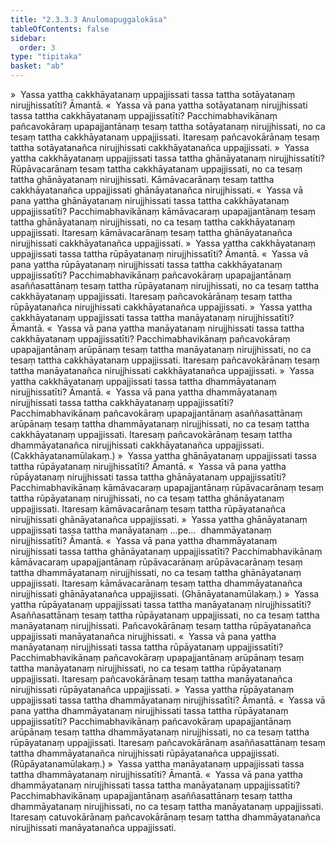 ```yaml
---
title: "2.3.3.3 Anulomapuggalokāsa"
tableOfContents: false
sidebar:
  order: 3
type: "tipitaka"
basket: "ab"
---
```



<DynamicBreadcrumb />

<Division number="216">

<Paragraph number="1685">
»  Yassa yattha cakkhāyatanaṃ uppajjissati tassa tattha sotāyatanaṃ nirujjhissatīti? Āmantā.
</Paragraph>

<Paragraph number="1686">
«  Yassa vā pana yattha sotāyatanaṃ nirujjhissati tassa tattha cakkhāyatanaṃ uppajjissatīti?
</Paragraph>

<Paragraph number="1687">
Pacchimabhavikānaṃ pañcavokāraṃ upapajjantānaṃ tesaṃ tattha sotāyatanaṃ nirujjhissati, no ca tesaṃ tattha cakkhāyatanaṃ uppajjissati. Itaresaṃ pañcavokārānaṃ tesaṃ tattha sotāyatanañca nirujjhissati cakkhāyatanañca uppajjissati.
</Paragraph>

<Paragraph number="1688">
»  Yassa yattha cakkhāyatanaṃ uppajjissati tassa tattha ghānāyatanaṃ nirujjhissatīti?
</Paragraph>

<Paragraph number="1689">
Rūpāvacarānaṃ tesaṃ tattha cakkhāyatanaṃ uppajjissati, no ca tesaṃ tattha ghānāyatanaṃ nirujjhissati. Kāmāvacarānaṃ tesaṃ tattha cakkhāyatanañca uppajjissati ghānāyatanañca nirujjhissati.
</Paragraph>

<Paragraph number="1690">
«  Yassa vā pana yattha ghānāyatanaṃ nirujjhissati tassa tattha cakkhāyatanaṃ uppajjissatīti?
</Paragraph>

<Paragraph number="1691">
Pacchimabhavikānaṃ kāmāvacaraṃ upapajjantānaṃ tesaṃ tattha ghānāyatanaṃ nirujjhissati, no ca tesaṃ tattha cakkhāyatanaṃ uppajjissati. Itaresaṃ kāmāvacarānaṃ tesaṃ tattha ghānāyatanañca nirujjhissati cakkhāyatanañca uppajjissati.
</Paragraph>

<Paragraph number="1692">
»  Yassa yattha cakkhāyatanaṃ uppajjissati tassa tattha rūpāyatanaṃ nirujjhissatīti? Āmantā.
</Paragraph>

<Paragraph number="1693">
«  Yassa vā pana yattha rūpāyatanaṃ nirujjhissati tassa tattha cakkhāyatanaṃ uppajjissatīti?
</Paragraph>

<Paragraph number="1694">
Pacchimabhavikānaṃ pañcavokāraṃ upapajjantānaṃ asaññasattānaṃ tesaṃ tattha rūpāyatanaṃ nirujjhissati, no ca tesaṃ tattha cakkhāyatanaṃ uppajjissati. Itaresaṃ pañcavokārānaṃ tesaṃ tattha rūpāyatanañca nirujjhissati cakkhāyatanañca uppajjissati.
</Paragraph>

<Paragraph number="1695">
»  Yassa yattha cakkhāyatanaṃ uppajjissati tassa tattha manāyatanaṃ nirujjhissatīti? Āmantā.
</Paragraph>

<Paragraph number="1696">
«  Yassa vā pana yattha manāyatanaṃ nirujjhissati tassa tattha cakkhāyatanaṃ uppajjissatīti?
</Paragraph>

<Paragraph number="1697">
Pacchimabhavikānaṃ pañcavokāraṃ upapajjantānaṃ arūpānaṃ tesaṃ tattha manāyatanaṃ nirujjhissati, no ca tesaṃ tattha cakkhāyatanaṃ uppajjissati. Itaresaṃ pañcavokārānaṃ tesaṃ tattha manāyatanañca nirujjhissati cakkhāyatanañca uppajjissati.
</Paragraph>

<Paragraph number="1698">
»  Yassa yattha cakkhāyatanaṃ uppajjissati tassa tattha dhammāyatanaṃ nirujjhissatīti? Āmantā.
</Paragraph>

<Paragraph number="1699">
«  Yassa vā pana yattha dhammāyatanaṃ nirujjhissati tassa tattha cakkhāyatanaṃ uppajjissatīti?
</Paragraph>

<Paragraph number="1700">
Pacchimabhavikānaṃ pañcavokāraṃ upapajjantānaṃ asaññasattānaṃ arūpānaṃ tesaṃ tattha dhammāyatanaṃ nirujjhissati, no ca tesaṃ tattha cakkhāyatanaṃ uppajjissati. Itaresaṃ pañcavokārānaṃ tesaṃ tattha dhammāyatanañca nirujjhissati cakkhāyatanañca uppajjissati. (Cakkhāyatanamūlakaṃ.)
</Paragraph>

</Division>
<Division number="217">

<Paragraph number="1701">
»  Yassa yattha ghānāyatanaṃ uppajjissati tassa tattha rūpāyatanaṃ nirujjhissatīti? Āmantā.
</Paragraph>

<Paragraph number="1702">
«  Yassa vā pana yattha rūpāyatanaṃ nirujjhissati tassa tattha ghānāyatanaṃ uppajjissatīti?
</Paragraph>

<Paragraph number="1703">
Pacchimabhavikānaṃ kāmāvacaraṃ upapajjantānaṃ rūpāvacarānaṃ tesaṃ tattha rūpāyatanaṃ nirujjhissati, no ca tesaṃ tattha ghānāyatanaṃ uppajjissati. Itaresaṃ kāmāvacarānaṃ tesaṃ tattha rūpāyatanañca nirujjhissati ghānāyatanañca uppajjissati.
</Paragraph>

<Paragraph number="1704">
»  Yassa yattha ghānāyatanaṃ uppajjissati tassa tattha manāyatanaṃ …pe…  dhammāyatanaṃ nirujjhissatīti? Āmantā.
</Paragraph>

<Paragraph number="1705">
«  Yassa vā pana yattha dhammāyatanaṃ nirujjhissati tassa tattha ghānāyatanaṃ uppajjissatīti?
</Paragraph>

<Paragraph number="1706">
Pacchimabhavikānaṃ kāmāvacaraṃ upapajjantānaṃ rūpāvacarānaṃ arūpāvacarānaṃ tesaṃ tattha dhammāyatanaṃ nirujjhissati, no ca tesaṃ tattha ghānāyatanaṃ uppajjissati. Itaresaṃ kāmāvacarānaṃ tesaṃ tattha dhammāyatanañca nirujjhissati ghānāyatanañca uppajjissati. (Ghānāyatanamūlakaṃ.)
</Paragraph>

</Division>
<Division number="218">

<Paragraph number="1707">
»  Yassa yattha rūpāyatanaṃ uppajjissati tassa tattha manāyatanaṃ nirujjhissatīti?
</Paragraph>

<Paragraph number="1708">
Asaññasattānaṃ tesaṃ tattha rūpāyatanaṃ uppajjissati, no ca tesaṃ tattha manāyatanaṃ nirujjhissati. Pañcavokārānaṃ tesaṃ tattha rūpāyatanañca uppajjissati manāyatanañca nirujjhissati.
</Paragraph>

<Paragraph number="1709">
«  Yassa vā pana yattha manāyatanaṃ nirujjhissati tassa tattha rūpāyatanaṃ uppajjissatīti?
</Paragraph>

<Paragraph number="1710">
Pacchimabhavikānaṃ pañcavokāraṃ upapajjantānaṃ arūpānaṃ tesaṃ tattha manāyatanaṃ nirujjhissati, no ca tesaṃ tattha rūpāyatanaṃ uppajjissati. Itaresaṃ pañcavokārānaṃ tesaṃ tattha manāyatanañca nirujjhissati rūpāyatanañca uppajjissati.
</Paragraph>

<Paragraph number="1711">
»  Yassa yattha rūpāyatanaṃ uppajjissati tassa tattha dhammāyatanaṃ nirujjhissatīti? Āmantā.
</Paragraph>

<Paragraph number="1712">
«  Yassa vā pana yattha dhammāyatanaṃ nirujjhissati tassa tattha rūpāyatanaṃ uppajjissatīti?
</Paragraph>

<Paragraph number="1713">
Pacchimabhavikānaṃ pañcavokāraṃ upapajjantānaṃ arūpānaṃ tesaṃ tattha dhammāyatanaṃ nirujjhissati, no ca tesaṃ tattha rūpāyatanaṃ uppajjissati. Itaresaṃ pañcavokārānaṃ asaññasattānaṃ tesaṃ tattha dhammāyatanañca nirujjhissati rūpāyatanañca uppajjissati. (Rūpāyatanamūlakaṃ.)
</Paragraph>

</Division>
<Division number="219">

<Paragraph number="1714">
»  Yassa yattha manāyatanaṃ uppajjissati tassa tattha dhammāyatanaṃ nirujjhissatīti? Āmantā.
</Paragraph>

<Paragraph number="1715">
«  Yassa vā pana yattha dhammāyatanaṃ nirujjhissati tassa tattha manāyatanaṃ uppajjissatīti?
</Paragraph>

<Paragraph number="1716">
Pacchimabhavikānaṃ upapajjantānaṃ asaññasattānaṃ tesaṃ tattha dhammāyatanaṃ nirujjhissati, no ca tesaṃ tattha manāyatanaṃ uppajjissati. Itaresaṃ catuvokārānaṃ pañcavokārānaṃ tesaṃ tattha dhammāyatanañca nirujjhissati manāyatanañca uppajjissati.
</Paragraph>
</Division>